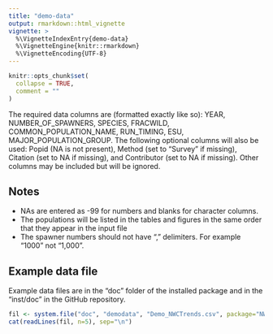 ```yaml
---
title: "demo-data"
output: rmarkdown::html_vignette
vignette: >
  %\VignetteIndexEntry{demo-data}
  %\VignetteEngine{knitr::rmarkdown}
  %\VignetteEncoding{UTF-8}
---
```


```r
knitr::opts_chunk$set(
  collapse = TRUE,
  comment = ""
)
```

The required data columns are (formatted exactly like so): YEAR, NUMBER_OF_SPAWNERS, SPECIES, FRACWILD, COMMON_POPULATION_NAME, RUN_TIMING, ESU, MAJOR_POPULATION_GROUP. The following optional columns will also be used: Popid (NA is not present), Method (set to "Survey" if missing), Citation (set to NA if missing), and Contributor (set to NA if missing). Other columns may be included but will be ignored. 

## Notes

* NAs are entered as -99 for numbers and blanks for character columns.
* The populations will be listed in the tables and figures in the same order that they appear in the input file
* The spawner numbers should not have "," delimiters. For example "1000" not "1,000".

## Example data file

Example data files are in the "doc" folder of the installed package and in the "inst/doc" in the GitHub repository.

```r
fil <- system.file("doc", "demodata", "Demo_NWCTrends.csv", package="NWCTrends")
cat(readLines(fil, n=5), sep="\n")
```

